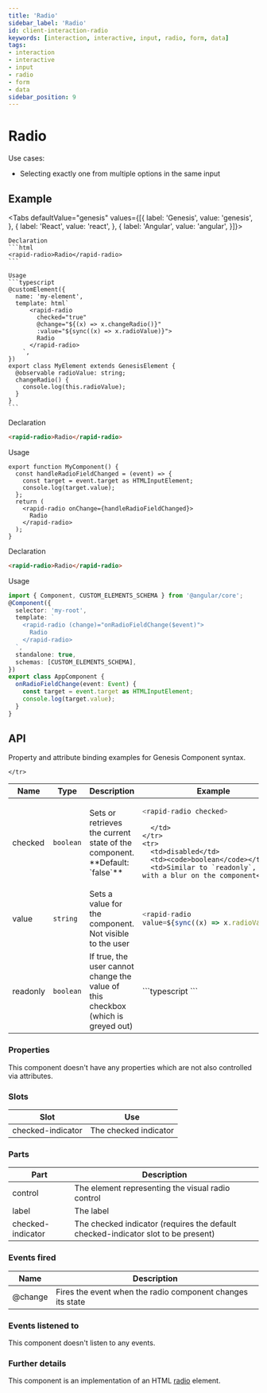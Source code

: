 ```yaml
---
title: 'Radio'
sidebar_label: 'Radio'
id: client-interaction-radio
keywords: [interaction, interactive, input, radio, form, data]
tags:
- interaction
- interactive
- input
- radio
- form
- data
sidebar_position: 9
---
```



# Radio

Use cases:
* Selecting exactly one from multiple options in the same input

## Example

<RadioDemo />

<Tabs defaultValue="genesis" values={[{ label: 'Genesis', value: 'genesis', }, { label: 'React', value: 'react', }, { label: 'Angular', value: 'angular', }]}>

  <TabItem value="genesis">

    Declaration
    ```html
    <rapid-radio>Radio</rapid-radio>
    ```

    Usage
    ```typescript
    @customElement({
      name: 'my-element',
      template: html`
          <rapid-radio
            checked="true"
            @change="${(x) => x.changeRadio()}"
            :value="${sync((x) => x.radioValue)}">
            Radio
          </rapid-radio>
        `,
    })
    export class MyElement extends GenesisElement {
      @observable radioValue: string;
      changeRadio() {
        console.log(this.radioValue);
      }
    }
    ```

  </TabItem>
  <TabItem value="react">

  Declaration
  ```html
  <rapid-radio>Radio</rapid-radio>
  ```
  Usage
  ```tsx
  export function MyComponent() {
    const handleRadioFieldChanged = (event) => {
      const target = event.target as HTMLInputElement;
      console.log(target.value);
    };
    return (
      <rapid-radio onChange={handleRadioFieldChanged}>
        Radio
      </rapid-radio>
    );
  }
  ```
</TabItem>
  <TabItem value="angular">

  Declaration
  ```html
  <rapid-radio>Radio</rapid-radio>
  ```

  Usage
  ```typescript
  import { Component, CUSTOM_ELEMENTS_SCHEMA } from '@angular/core';
  @Component({
    selector: 'my-root',
    template: `
      <rapid-radio (change)="onRadioFieldChange($event)">
        Radio
      </rapid-radio>
    `,
    standalone: true,
    schemas: [CUSTOM_ELEMENTS_SCHEMA],
  })
  export class AppComponent {
    onRadioFieldChange(event: Event) {
      const target = event.target as HTMLInputElement;
      console.log(target.value);
    }
  }
  ```
</TabItem>
</Tabs>

## API

Property and attribute binding examples for Genesis Component syntax.

<table>
  <thead><tr><th>Name</th><th>Type</th><th>Description</th><th>Example</th></tr></thead>
  <tbody>
    <tr>
      <td>checked</td>
      <td><code>boolean</code></td>
      <td>Sets or retrieves the current state of the component. **Default: `false`**</td>
      <td>

```typescript
<rapid-radio checked>
```

      </td>
    </tr>
    <tr>
      <td>disabled</td>
      <td><code>boolean</code></td>
      <td>Similar to `readonly`, but with a blur on the component</td>
<td>

```typescript
<rapid-radio disabled>
```

</td>
    </tr>
    <tr>
      <td>value</td>
      <td><code>string</code></td>
      <td>Sets a value for the component. Not visible to the user</td>
<td>

```typescript
<rapid-radio
value=${sync((x) => x.radioValue)}>
```

</td>
    </tr>
    <tr>
      <td>readonly</td>
      <td><code>boolean</code></td>
      <td>If true, the user cannot change the value of this checkbox (which is greyed out)</td>

<td>
```typescript
<rapid-radio readonly>
```
</td>

    </tr>
  </tbody>
</table>

### Properties
This component doesn't have any properties which are not also controlled via attributes.

### Slots

| Slot | Use |
|---|---|
| checked-indicator	| The checked indicator |

### Parts
| Part    | Description                                       |
|---------| ------------------------------------------------- |
| control |	The element representing the visual radio control |
| label   |	The label                                         |
| checked-indicator | The checked indicator (requires the default checked-indicator slot to be present) |

### Events fired
| Name    | Description                                                |
|---------|------------------------------------------------------------|
| @change | Fires the event when the radio component changes its state |

### Events listened to
This component doesn't listen to any events.

### Further details
This component is an implementation of an HTML [radio](https://developer.mozilla.org/en-US/docs/Web/HTML/Element/input/radio) element.
